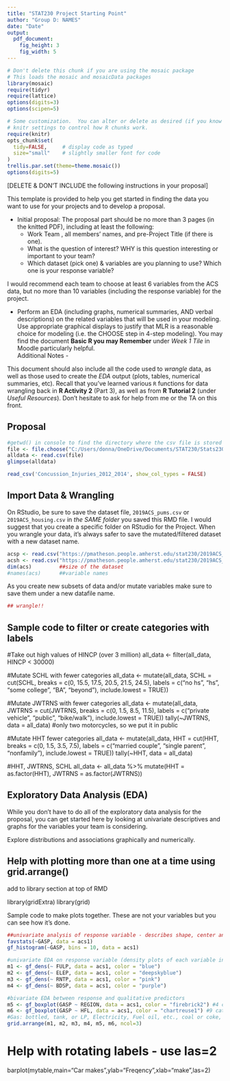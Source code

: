 ```yaml
---
title: "STAT230 Project Starting Point"
author: "Group D: NAMES"
date: "Date"
output: 
  pdf_document:
    fig_height: 3
    fig_width: 5
---
```


```r
# Don't delete this chunk if you are using the mosaic package
# This loads the mosaic and mosaicData packages
library(mosaic)
require(tidyr)
require(lattice)
options(digits=3)
options(scipen=5)
```

```r
# Some customization.  You can alter or delete as desired (if you know what you are doing).
# knitr settings to control how R chunks work.
require(knitr)
opts_chunk$set(
  tidy=FALSE,     # display code as typed
  size="small"    # slightly smaller font for code
)
trellis.par.set(theme=theme.mosaic())  
options(digits=5)
```


[DELETE & DON'T INCLUDE the following instructions in your proposal]   

This template is provided to help you get started in finding the data you want to use for your projects and to develop a proposal.

* Initial proposal: The proposal part should be no more than 3 pages (in the knitted PDF), including at least the following:  
    + Work Team , all members’ names, and pre-Project Title (if there is one).
    + What is the question of interest? WHY is this question interesting or important to your team?
    + Which dataset (pick one) & variables are you planning to use? Which one is your response variable?  
 
I would recommend each team to choose at least 6 variables from the ACS data, but no more than 10 variables (including the response variable) for the project. 

* Perform an EDA (including graphs, numerical summaries, AND verbal descriptions) on the related variables that will be used in your modeling. Use appropriate graphical displays to justify that MLR is a reasonable choice for modeling (i.e. the CHOOSE step in 4-step modeling). You may find the document **Basic R you may Remember** under *Week 1 Tile* in Moodle particularly helpful.      
Additional Notes -   

This document should also include all the code used to *wrangle* data, as well as those used to create the *EDA* output (plots, tables, numerical summaries, etc). Recall that you've learned various `R` functions for data wrangling back in **R Activity 2** (Part 3), as well as from **R Tutorial 2** (under *Useful Resources*). Don't hesitate to ask for help from me or the TA on this front.      


## Proposal    

```r
#getwd() in console to find the directory where the csv file is stored on your conputer
file <- file.choose("C:/Users/donna/OneDrive/Documents/STAT230/Stats230FinalProject/Concussion_Injuries_2012-2014.csv")
alldata <- read.csv(file) 
glimpse(alldata)
```

```r

read_csv('Concussion_Injuries_2012_2014', show_col_types = FALSE)
```


## Import Data & Wrangling   

On RStudio, be sure to save the dataset file, `2019ACS_pums.csv` or `2019ACS_housing.csv` in *the SAME folder* you saved this RMD file. I would suggest that you create a specific folder on RStudio for the Project. When you wrangle your data, it's always safer to save the mutated/filtered dataset with a new dataset name.     

```r
acsp <- read.csv("https://pmatheson.people.amherst.edu/stat230/2019ACS_pums.csv")         ##read in person data
acsh <- read.csv("https://pmatheson.people.amherst.edu/stat230/2019ACS_housing.csv")      ##read in housing data
dim(acs)         ##size of the dataset
#names(acs)      ##variable names   
```


As you create new subsets of data and/or mutate variables make sure to save them under a new datafile name.  
```r
## wrangle!!  

```
## Sample code to filter or create categories with labels

#Take out high values of HINCP (over 3 million)
all_data <- filter(all_data, HINCP < 30000)

#Mutate SCHL with fewer categories
all_data <- mutate(all_data, SCHL = cut(SCHL, breaks = c(0, 15.5, 17.5, 20.5, 21.5, 24.5), labels = c("no hs", "hs", "some college", "BA", "beyond"), include.lowest = TRUE))

#Mutate JWTRNS with fewer categories
all_data <- mutate(all_data, JWTRNS = cut(JWTRNS, breaks = c(0, 1.5, 8.5, 11.5), labels = c("private vehicle", "public", "bike/walk"), include.lowest = TRUE))
tally(~JWTRNS, data = all_data)
#only two motorcycles, so we put it in public

#Mutate HHT fewer categories
all_data <- mutate(all_data, HHT = cut(HHT, breaks = c(0, 1.5, 3.5, 7.5), labels = c("married couple", "single parent", "nonfamily"), include.lowest = TRUE))
tally(~HHT, data = all_data)

#HHT, JWTRNS, SCHL
all_data <- all_data %>%
  mutate(HHT = as.factor(HHT), JWTRNS = as.factor(JWTRNS))





## Exploratory Data Analysis (EDA)

While you don't have to do all of the exploratory data analysis for the proposal, you can get started here by looking at univariate descriptives and graphs for the variables your team is considering.

Explore distributions and associations graphically and numerically.


## Help with plotting more than one at a time using grid.arrange()
add to library section at top of RMD

library(gridExtra)
library(grid)

Sample code to make plots together.  These are not your variables but you can see how it's done.
```r
##univariate analysis of response variable - describes shape, center and spread
favstats(~GASP, data = acs1)
gf_histogram(~GASP, bins = 10, data = acs1)

#univariate EDA on response variable (density plots of each variable individually; allows for determination of shape, center, and spread for each individual variable) 
m1 <- gf_dens(~ FULP, data = acs1, color = "blue")         
m2 <- gf_dens(~ ELEP, data = acs1, color = "deepskyblue")
m3 <- gf_dens(~ RNTP, data = acs1, color = "pink")
m4 <- gf_dens(~ BDSP, data = acs1, color = "purple")

#bivariate EDA between response and qualitative predictors
m5 <- gf_boxplot(GASP ~ REGION, data = acs1, color = "firebrick2") #4 categories: Northeast, Midwest, South, West
m6 <- gf_boxplot(GASP ~ HFL, data = acs1, color = "chartreuse1") #9 categories: Gas from underground pipes, 
#Gas: bottled, tank, or LP, Electricity, Fuel oil, etc., coal or coke, wood, solar energy, other, None
grid.arrange(m1, m2, m3, m4, m5, m6, ncol=3) 
```



# Help with rotating labels - use las=2
barplot(mytable,main="Car makes",ylab="Freqency",xlab="make",las=2)